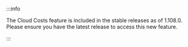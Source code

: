 :::info

The Cloud Costs feature is included in the stable releases as of 1.108.0. Please ensure you have the latest release to access this new feature.

:::
